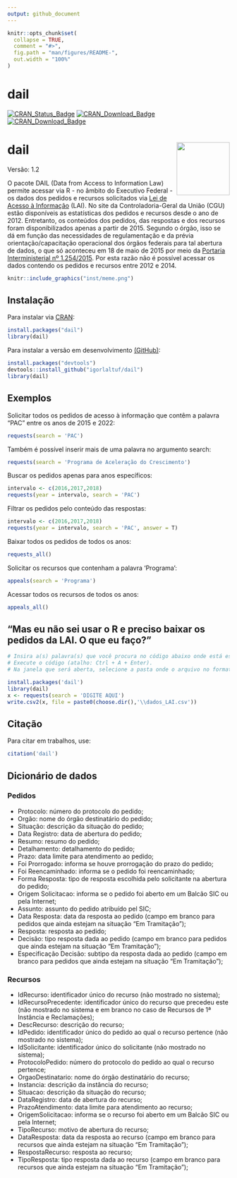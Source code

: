 ```yaml
---
output: github_document
---
```


<!-- README.md is generated from README.Rmd. Please edit that file -->

```r
knitr::opts_chunk$set(
  collapse = TRUE,
  comment = "#>",
  fig.path = "man/figures/README-",
  out.width = "100%"
)
```

# dail 

<!-- badges: start -->
[![CRAN_Status_Badge](http://www.r-pkg.org/badges/version/dail)](https://cran.r-project.org/package=dail)     [![CRAN_Download_Badge](http://cranlogs.r-pkg.org/badges/dail)](https://CRAN.R-project.org/package=dail)        [![CRAN_Download_Badge](http://cranlogs.r-pkg.org/badges/grand-total/dail)](https://CRAN.R-project.org/package=dail)
<!-- badges: end -->

# dail <img src="inst/hex/hexlogo.png" align="right" width = "120px"/>

Versão: 1.2

O pacote DAIL (Data from Access to Information Law) permite acessar via R - no âmbito do Executivo Federal - os dados dos pedidos e recursos solicitados via [Lei de Acesso à Informação](http://www.planalto.gov.br/ccivil_03/_ato2011-2014/2011/lei/l12527.htm) (LAI). No site da Controladoria-Geral da União (CGU) estão disponíveis as estatísticas dos pedidos e recursos desde o ano de 2012. Entretanto, os conteúdos dos pedidos, das respostas e dos recursos foram disponibilizados apenas a partir de 2015. Segundo o órgão, isso se dá em função das necessidades de regulamentação e da prévia orientação/capacitação operacional dos órgãos federais para tal abertura de dados, o que só aconteceu em 18 de maio de 2015 por meio da [Portaria Interministerial nº 1.254/2015](https://www.gov.br/acessoainformacao/pt-br/assuntos/legislacao-relacionada-1/cgu-prt-inter-1254.pdf). Por esta razão não é possível acessar os dados contendo os pedidos e recursos entre 2012 e 2014.


```r
knitr::include_graphics("inst/meme.png")

```


## Instalação

Para instalar via [CRAN](https://cran.r-project.org/web/packages/dail/index.html):

``` r
install.packages("dail")
library(dail)
```

Para instalar a versão em desenvolvimento [(GitHub)](https://github.com/):

``` r
install.packages("devtools")
devtools::install_github("igorlaltuf/dail")
library(dail)
```
## Exemplos

Solicitar todos os pedidos de acesso à informação que contêm a palavra "PAC" entre os anos de 2015 e 2022:

``` r
requests(search = 'PAC') 
```

Também é possível inserir mais de uma palavra no argumento search:

``` r
requests(search = 'Programa de Aceleração do Crescimento')
```

Buscar os pedidos apenas para anos específicos:

``` r
intervalo <- c(2016,2017,2018)
requests(year = intervalo, search = 'PAC')
```

Filtrar os pedidos pelo conteúdo das respostas:

``` r
intervalo <- c(2016,2017,2018)
requests(year = intervalo, search = 'PAC', answer = T)
```
Baixar todos os pedidos de todos os anos:

``` r
requests_all()
```

Solicitar os recursos que contenham a palavra 'Programa':

``` r
appeals(search = 'Programa')
```


Acessar todos os recursos de todos os anos:

``` r
appeals_all()
```

## "Mas eu não sei usar o R e preciso baixar os pedidos da LAI. O que eu faço?"

``` r
# Insira a(s) palavra(s) que você procura no código abaixo onde está escrito 'DIGITE AQUI'.
# Execute o código (atalho: Ctrl + A + Enter).
# Na janela que será aberta, selecione a pasta onde o arquivo no formato csv será salvo.

install.packages('dail') 
library(dail) 
x <- requests(search = 'DIGITE AQUI') 
write.csv2(x, file = paste0(choose.dir(),'\\dados_LAI.csv')) 

```

## Citação
Para citar em trabalhos, use:

```r
citation('dail')
```


## Dicionário de dados

### Pedidos

- Protocolo: número do protocolo do pedido;
- Orgão: nome do órgão destinatário do pedido;
- Situação: descrição da situação do pedido;
- Data Registro: data de abertura do pedido;
- Resumo: resumo do pedido;
- Detalhamento: detalhamento do pedido;
- Prazo: data limite para atendimento ao pedido;
- Foi Prorrogado: informa se houve prorrogação do prazo do pedido;
- Foi Reencaminhado: informa se o pedido foi reencaminhado;
- Forma Resposta: tipo de resposta escolhida pelo solicitante na abertura do pedido;
- Origem Solicitacao: informa se o pedido foi aberto em um Balcão SIC ou pela Internet;
- Assunto: assunto do pedido atribuído pel SIC;
- Data Resposta: data da resposta ao pedido (campo em branco para pedidos que ainda estejam na situação "Em Tramitação");
- Resposta: resposta ao pedido;
- Decisão: tipo resposta dada ao pedido (campo em branco para pedidos que ainda estejam na situação "Em Tramitação");
- Especificação Decisão: subtipo da resposta dada ao pedido (campo em branco para pedidos que ainda estejam na situação "Em Tramitação");


### Recursos

- IdRecurso: identificador único do recurso (não mostrado no sistema);
- IdRecursoPrecedente: identificador único do recurso que precedeu este (não mostrado no sistema e em branco no caso de Recursos de 1ª Instância e Reclamações);
- DescRecurso: descrição do recurso;
- IdPedido: identificador único do pedido ao qual o recurso pertence (não mostrado no sistema);
- IdSolicitante: identificador único do solicitante (não mostrado no sistema);
- ProtocoloPedido: número do protocolo do pedido ao qual o recurso pertence;
- OrgaoDestinatario: nome do órgão destinatário do recurso;
- Instancia: descrição da instância do recurso;
- Situacao: descrição da situação do recurso;
- DataRegistro: data de abertura do recurso;
- PrazoAtendimento: data limite para atendimento ao recurso;
- OrigemSolicitacao: informa se o recurso foi aberto em um Balcão SIC ou pela Internet;
- TipoRecurso: motivo de abertura do recurso;
- DataResposta: data da resposta ao recurso (campo em branco para recursos que ainda estejam na situação "Em Tramitação");
- RespostaRecurso: resposta ao recurso;
- TipoResposta: tipo resposta dada ao recurso (campo em branco para recursos que ainda estejam na situação "Em Tramitação");
